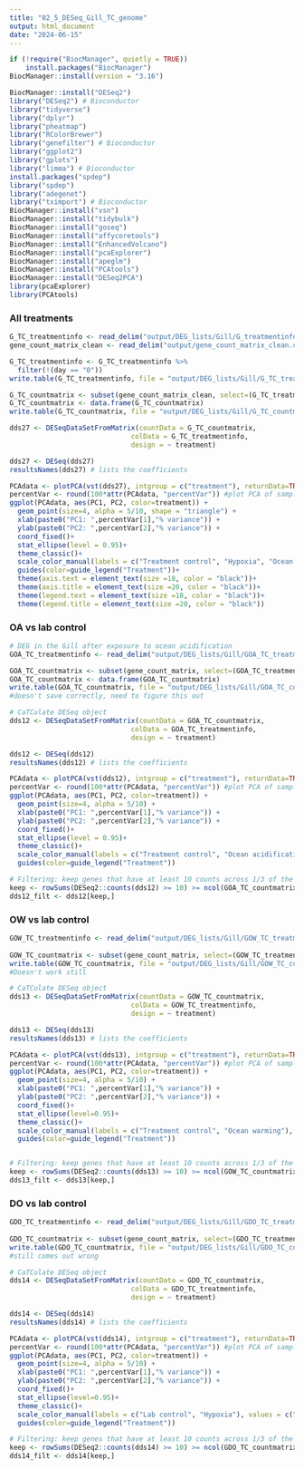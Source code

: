 ```yaml
---
title: "02_5_DESeq_Gill_TC_genome"
output: html_document
date: "2024-06-15"
---
```


```r
if (!require("BiocManager", quietly = TRUE))
    install.packages("BiocManager")
BiocManager::install(version = "3.16")

BiocManager::install("DESeq2")
library("DESeq2") # Bioconductor
library("tidyverse")
library("dplyr")
library("pheatmap")
library("RColorBrewer")
library("genefilter") # Bioconductor
library("ggplot2")
library("gplots")
library("limma") # Bioconductor
install.packages("spdep")
library("spdep") 
library("adegenet")
library("tximport") # Bioconductor
BiocManager::install("vsn")
BiocManager::install("tidybulk")
BiocManager::install("goseq")
BiocManager::install("affycoretools")
BiocManager::install("EnhancedVolcano")
BiocManager::install("pcaExplorer")
BiocManager::install("apeglm")
BiocManager::install("PCAtools")
BiocManager::install("DESeq2PCA")
library(pcaExplorer)
library(PCAtools)
```



### All treatments
```r
G_TC_treatmentinfo <- read_delim("output/DEG_lists/Gill/G_treatmentinfo.csv", delim = " ")
gene_count_matrix_clean <- read_delim("output/gene_count_matrix_clean.csv", delim = ",")

G_TC_treatmentinfo <- G_TC_treatmentinfo %>%
  filter(!(day == "0")) 
write.table(G_TC_treatmentinfo, file = "output/DEG_lists/Gill/G_TC_treatmentinfo.csv", row.names = FALSE)

G_TC_countmatrix <- subset(gene_count_matrix_clean, select=(G_TC_treatmentinfo$sample.1))
G_TC_countmatrix <- data.frame(G_TC_countmatrix)
write.table(G_TC_countmatrix, file = "output/DEG_lists/Gill/G_TC_countmatrix.csv")

dds27 <- DESeqDataSetFromMatrix(countData = G_TC_countmatrix,
                              colData = G_TC_treatmentinfo,
                              design = ~ treatment)

dds27 <- DESeq(dds27)
resultsNames(dds27) # lists the coefficients

PCAdata <- plotPCA(vst(dds27), intgroup = c("treatment"), returnData=TRUE)
percentVar <- round(100*attr(PCAdata, "percentVar")) #plot PCA of samples with all data
ggplot(PCAdata, aes(PC1, PC2, color=treatment)) + 
  geom_point(size=4, alpha = 5/10, shape = "triangle") +
  xlab(paste0("PC1: ",percentVar[1],"% variance")) +
  ylab(paste0("PC2: ",percentVar[2],"% variance")) + 
  coord_fixed()+
  stat_ellipse(level = 0.95)+
  theme_classic()+
  scale_color_manual(labels = c("Treatment control", "Hypoxia", "Ocean acidification", "Ocean warming"), values = c("purple", "green", "red", "orange"))+
  guides(color=guide_legend("Treatment"))+
  theme(axis.text = element_text(size =18, color = "black"))+
  theme(axis.title = element_text(size =20, color = "black"))+
  theme(legend.text = element_text(size =18, color = "black"))+
  theme(legend.title = element_text(size =20, color = "black"))

```


### OA vs lab control
```r
# DEG in the Gill after exposure to ocean acidification
GOA_TC_treatmentinfo <- read_delim("output/DEG_lists/Gill/GOA_TC_treatmentinfo.csv", delim = " ")

GOA_TC_countmatrix <- subset(gene_count_matrix, select=(GOA_TC_treatmentinfo$sample.1))
GOA_TC_countmatrix <- data.frame(GOA_TC_countmatrix)
write.table(GOA_TC_countmatrix, file = "output/DEG_lists/Gill/GOA_TC_countmatrix.csv")
#doesn't save correctly, need to figure this out

# CaTCulate DESeq object
dds12 <- DESeqDataSetFromMatrix(countData = GOA_TC_countmatrix,
                              colData = GOA_TC_treatmentinfo,
                              design = ~ treatment)

dds12 <- DESeq(dds12)
resultsNames(dds12) # lists the coefficients

PCAdata <- plotPCA(vst(dds12), intgroup = c("treatment"), returnData=TRUE)
percentVar <- round(100*attr(PCAdata, "percentVar")) #plot PCA of samples with all data
ggplot(PCAdata, aes(PC1, PC2, color=treatment)) + 
  geom_point(size=4, alpha = 5/10) +
  xlab(paste0("PC1: ",percentVar[1],"% variance")) +
  ylab(paste0("PC2: ",percentVar[2],"% variance")) + 
  coord_fixed()+
  stat_ellipse(level = 0.95)+
  theme_classic()+
  scale_color_manual(labels = c("Treatment control", "Ocean acidification"), values = c("lavender", "pink"))+
  guides(color=guide_legend("Treatment"))

# Filtering: keep genes that have at least 10 counts across 1/3 of the samples - https://support.bioconductor.org/p/110307/
keep <- rowSums(DESeq2::counts(dds12) >= 10) >= ncol(GOA_TC_countmatrix)/3
dds12_filt <- dds12[keep,]

```

### OW vs lab control
```r

GOW_TC_treatmentinfo <- read_delim("output/DEG_lists/Gill/GOW_TC_treatmentinfo.csv", delim = " ")
                                                                                                      
GOW_TC_countmatrix <- subset(gene_count_matrix, select=(GOW_TC_treatmentinfo$sample.1))
write.table(GOW_TC_countmatrix, file = "output/DEG_lists/Gill/GOW_TC_countmatrix.csv")
#Doesn't work still

# CaTCulate DESeq object
dds13 <- DESeqDataSetFromMatrix(countData = GOW_TC_countmatrix,
                              colData = GOW_TC_treatmentinfo,
                              design = ~ treatment)

dds13 <- DESeq(dds13)
resultsNames(dds13) # lists the coefficients

PCAdata <- plotPCA(vst(dds13), intgroup = c("treatment"), returnData=TRUE)
percentVar <- round(100*attr(PCAdata, "percentVar")) #plot PCA of samples with all data
ggplot(PCAdata, aes(PC1, PC2, color=treatment)) + 
  geom_point(size=4, alpha = 5/10) +
  xlab(paste0("PC1: ",percentVar[1],"% variance")) +
  ylab(paste0("PC2: ",percentVar[2],"% variance")) + 
  coord_fixed()+
  stat_ellipse(level=0.95)+
  theme_classic()+
  scale_color_manual(labels = c("Treatment control", "Ocean warming"), values = c("lavender", "sandybrown"))+
  guides(color=guide_legend("Treatment"))


# Filtering: keep genes that have at least 10 counts across 1/3 of the samples - https://support.bioconductor.org/p/110307/
keep <- rowSums(DESeq2::counts(dds13) >= 10) >= ncol(GOW_TC_countmatrix)/3
dds13_filt <- dds13[keep,]

```

### DO vs lab control
```r
GDO_TC_treatmentinfo <- read_delim("output/DEG_lists/Gill/GDO_TC_treatmentinfo.csv", delim = " ")
                                                                                                       
GDO_TC_countmatrix <- subset(gene_count_matrix, select=(GDO_TC_treatmentinfo$sample.1))
write.table(GDO_TC_countmatrix, file = "output/DEG_lists/Gill/GDO_TC_countmatrix.csv")
#still comes out wrong

# CaTCulate DESeq object
dds14 <- DESeqDataSetFromMatrix(countData = GDO_TC_countmatrix,
                              colData = GDO_TC_treatmentinfo,
                              design = ~ treatment)

dds14 <- DESeq(dds14)
resultsNames(dds14) # lists the coefficients

PCAdata <- plotPCA(vst(dds14), intgroup = c("treatment"), returnData=TRUE)
percentVar <- round(100*attr(PCAdata, "percentVar")) #plot PCA of samples with all data
ggplot(PCAdata, aes(PC1, PC2, color=treatment)) + 
  geom_point(size=4, alpha = 5/10) +
  xlab(paste0("PC1: ",percentVar[1],"% variance")) +
  ylab(paste0("PC2: ",percentVar[2],"% variance")) + 
  coord_fixed()+
  stat_ellipse(level=0.95)+
  theme_classic()+
  scale_color_manual(labels = c("Lab control", "Hypoxia"), values = c("lavender", "lightgreen"))+
  guides(color=guide_legend("Treatment"))

# Filtering: keep genes that have at least 10 counts across 1/3 of the samples - https://support.bioconductor.org/p/110307/
keep <- rowSums(DESeq2::counts(dds14) >= 10) >= ncol(GDO_TC_countmatrix)/3
dds14_filt <- dds14[keep,]

```